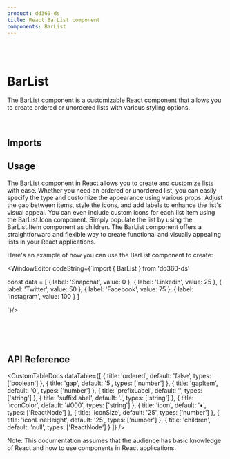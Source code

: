 ```yaml
---
product: dd360-ds
title: React BarList component
components: BarList
---
```


<br />
<br />

# <span name="floating-nav">BarList</span>

The BarList component is a customizable React component that allows you to create 
ordered or unordered lists with various styling options.

<br />

## <span name="floating-nav">Imports</span>

<WindowEditor codeString="import { BarList } from 'dd360-ds'" />
<WindowEditor codeString="import BarList from 'dd360-ds/BarList'" />

## <span name="floating-nav">Usage</span>

The BarList component in React allows you to create and customize lists with ease. Whether 
you need an ordered or unordered list, you can easily specify the type and customize the 
appearance using various props. Adjust the gap between items, style the icons, and add 
labels to enhance the list's visual appeal. You can even include custom icons for each 
list item using the BarList.Icon component. Simply populate the list by using the BarList.Item 
component as children. The BarList component offers a straightforward and flexible way to create 
functional and visually appealing lists in your React applications.

Here's an example of how you can use the BarList component to create:

<ContainerComponentDoc>
  <BarList dataList={[{ label: 'Snapchat', value: 0 },
    { label: 'Linkedin', value: 25 },
    { label: 'Twitter', value: 50 },
    { label: 'Facebook', value: 75 },
    { label: 'Instagram', value: 100 }]} />
</ContainerComponentDoc>

<WindowEditor
    codeString={`import { BarList } from 'dd360-ds'

  const data = [
    { label: 'Snapchat', value: 0 },
    { label: 'Linkedin', value: 25 },
    { label: 'Twitter', value: 50 },
    { label: 'Facebook', value: 75 },
    { label: 'Instagram', value: 100 }
  ]

  <BarList dataList={data} />

`}/>

<br />

<br />
<br />

## <span name="floating-nav">API Reference</span>

<CustomTableDocs
  dataTable={[
    { title: 'ordered', default: 'false', types: ['boolean'] },
    { title: 'gap', default: '5', types: ['number'] },
    { title: 'gapItem', default: '0', types: ['number'] },
    { title: 'prefixLabel', default: '', types: ['string'] },
    { title: 'suffixLabel', default: '.', types: ['string'] },
    { title: 'iconColor', default: '#000', types: ['string'] },
    { title: 'icon', default: '•', types: ['ReactNode'] },
    { title: 'iconSize', default: '25', types: ['number'] },
    { title: 'iconLineHeight', default: '25', types: ['number'] },
    { title: 'children', default: 'null', types: ['ReactNode'] }
  ]}
/>

Note: This documentation assumes that the audience has basic knowledge of React
and how to use components in React applications.
